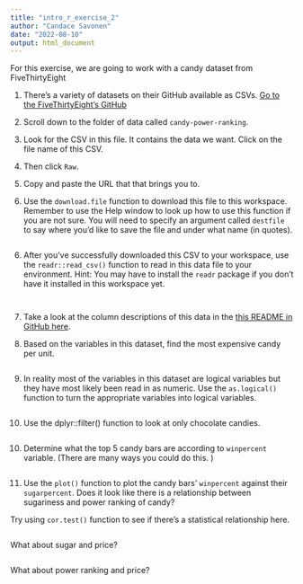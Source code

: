 ```yaml
---
title: "intro_r_exercise_2"
author: "Candace Savonen"
date: "2022-08-10"
output: html_document
---
```


For this exercise, we are going to work with a candy dataset from FiveThirtyEight 

1. There's a variety of datasets on their GitHub available as CSVs.
[Go to the FiveThirtyEight's GitHub](https://github.com/fivethirtyeight/data)

2. Scroll down to the folder of data called `candy-power-ranking`. 

3. Look for the CSV in this file. It contains the data we want. Click on the file name of this CSV.

4. Then click `Raw`.

5. Copy and paste the URL that that brings you to.

6. Use the `download.file` function to download this file to this workspace. Remember to use the Help window to look up how to use this function if you are not sure. You will need to specify an argument called `destfile` to say where you'd like to save the file and under what name (in quotes). 

```r

```

6. After you've successfully downloaded this CSV to your workspace, use the `readr::read_csv()` function to read in this data file to your environment. 
Hint: You may have to install the `readr` package if you don't have it installed in this workspace yet. 

```r

```

```r

```

7. Take a look at the column descriptions of this data in the [this README in GitHub here](https://github.com/fivethirtyeight/data/tree/master/candy-power-ranking). 

8. Based on the variables in this dataset, find the most expensive candy per unit. 

```r

```

9. In reality most of the variables in this dataset are logical variables but they have most likely been read in as numeric. Use the `as.logical()` function to turn the appropriate variables into logical variables.

```r

```


10. Use the dplyr::filter() function to look at only chocolate candies. 

```r

```

10. Determine what the top 5 candy bars are according to `winpercent` variable. (There are many ways you could do this. )

```r

```

11. Use the `plot()` function to plot the candy bars' `winpercent` against their `sugarpercent`. Does it look like there is a relationship between sugariness and power ranking of candy? 

Try using `cor.test()` function to see if there's a statistical relationship here. 

```r

```

What about sugar and price? 

```r

```

What about power ranking and price? 

```r

```
